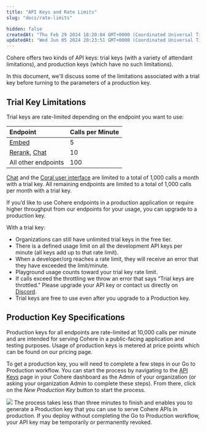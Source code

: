 ```yaml
---
title: "API Keys and Rate Limits"
slug: "docs/rate-limits"

hidden: false
createdAt: "Thu Feb 29 2024 18:20:04 GMT+0000 (Coordinated Universal Time)"
updatedAt: "Wed Jun 05 2024 20:23:51 GMT+0000 (Coordinated Universal Time)"
---
```

Cohere offers two kinds of API keys: trial keys (with a variety of attendant limitations), and production keys (which have no such limitations). 

In this document, we'll discuss some of the limitations associated with a trial key before turning to the parameters of a production key.  

## Trial Key Limitations

Trial keys are rate-limited depending on the endpoint you want to use:

| Endpoint                                                                                             | Calls per Minute |
| :--------------------------------------------------------------------------------------------------- | :--------------- |
| [Embed](/reference/embed)                                                     | 5                |
| [Rerank](/reference/rerank-1), [Chat](/reference/chat) | 10               |
| All other endpoints                                                                                  | 100              |

[Chat](/reference/chat) and the [Coral user interface](https://coral.cohere.ai/) are limited to a total of 1,000 calls a month with a trial key. All remaining endpoints are limited to a total of 1,000 calls per month with a trial key. 

If you’d like to use Cohere endpoints in a production application or require higher throughput from our endpoints for your usage, you can upgrade to a production key.

With a trial key:

- Organizations can still have unlimited trial keys in the free tier.
- There is a defined usage limit on all the development API keys per minute (all keys add up to that rate limit).
- When a developer/org reaches a rate limit, they will receive an error that they have exceeded the limit/minute.
- Playground usage counts toward your trial key rate limit.
- If calls exceed the throttling we throw an error that says “Trial keys are throttled." Please upgrade your API key or contact us directly on <a href="https://discord.com/invite/co-mmunity" target="_blank">Discord</a>.
- Trial keys are free to use even after you upgrade to a Production key.

## Production Key Specifications

Production keys for all endpoints are rate-limited at 10,000 calls per minute and are intended for serving Cohere in a public-facing application and testing purposes. Usage of production keys is metered at price points which can be found on our pricing page.

To get a production key, you will need to complete a few steps in our Go to Production workflow. You can start the process by navigating to the [API Keys](https://dashboard.cohere.com/api-keys) page in your Cohere dashboard as the Admin of your organization (or asking your organization Admin to complete these steps). From there, click on the _New Production Key_ button to start the process.

![](../../assets/images/e0c5638-Going_Live_Screenshot_1.png)
The process takes less than three minutes to finish and enables you to generate a Production key that you can use to serve Cohere APIs in production. If you deploy without completing the Go to Production workflow, your API key may be temporarily or permanently revoked.
